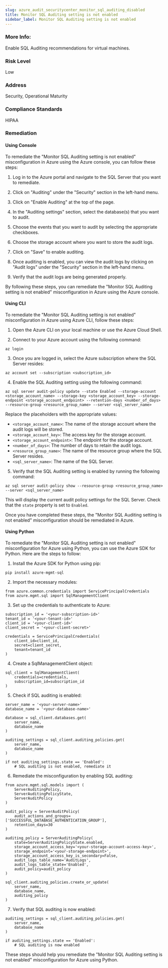 ```yaml
---
slug: azure_audit_securitycenter_monitor_sql_auditing_disabled
title: Monitor SQL Auditing setting is not enabled
sidebar_label: Monitor SQL Auditing setting is not enabled
---
```


### More Info:

Enable SQL Auditing recommendations for virtual machines.

### Risk Level

Low

### Address

Security, Operational Maturity

### Compliance Standards

HIPAA
### Remediation

#### Using Console

To remediate the "Monitor SQL Auditing setting is not enabled" misconfiguration in Azure using the Azure console, you can follow these steps:

1. Log in to the Azure portal and navigate to the SQL Server that you want to remediate.

2. Click on "Auditing" under the "Security" section in the left-hand menu.

3. Click on "Enable Auditing" at the top of the page.

4. In the "Auditing settings" section, select the database(s) that you want to audit.

5. Choose the events that you want to audit by selecting the appropriate checkboxes.

6. Choose the storage account where you want to store the audit logs.

7. Click on "Save" to enable auditing.

8. Once auditing is enabled, you can view the audit logs by clicking on "Audit logs" under the "Security" section in the left-hand menu.

9. Verify that the audit logs are being generated properly.

By following these steps, you can remediate the "Monitor SQL Auditing setting is not enabled" misconfiguration in Azure using the Azure console.

#### Using CLI

To remediate the "Monitor SQL Auditing setting is not enabled" misconfiguration in Azure using Azure CLI, follow these steps:

1. Open the Azure CLI on your local machine or use the Azure Cloud Shell.

2. Connect to your Azure account using the following command:
```
az login
```

3. Once you are logged in, select the Azure subscription where the SQL Server resides:
```
az account set --subscription <subscription_id>
```

4. Enable the SQL Auditing setting using the following command:
```
az sql server audit-policy update --state Enabled --storage-account <storage_account_name> --storage-key <storage_account_key> --storage-endpoint <storage_account_endpoint> --retention-days <number_of_days> --resource-group <resource_group_name> --server <sql_server_name>
```

Replace the placeholders with the appropriate values:
- `<storage_account_name>`: The name of the storage account where the audit logs will be stored.
- `<storage_account_key>`: The access key for the storage account.
- `<storage_account_endpoint>`: The endpoint for the storage account.
- `<number_of_days>`: The number of days to retain the audit logs.
- `<resource_group_name>`: The name of the resource group where the SQL Server resides.
- `<sql_server_name>`: The name of the SQL Server.

5. Verify that the SQL Auditing setting is enabled by running the following command:
```
az sql server audit-policy show --resource-group <resource_group_name> --server <sql_server_name>
```

This will display the current audit policy settings for the SQL Server. Check that the `state` property is set to `Enabled`.

Once you have completed these steps, the "Monitor SQL Auditing setting is not enabled" misconfiguration should be remediated in Azure.

#### Using Python

To remediate the "Monitor SQL Auditing setting is not enabled" misconfiguration for Azure using Python, you can use the Azure SDK for Python. Here are the steps to follow:

1. Install the Azure SDK for Python using pip:

```
pip install azure-mgmt-sql
```

2. Import the necessary modules:

```
from azure.common.credentials import ServicePrincipalCredentials
from azure.mgmt.sql import SqlManagementClient
```

3. Set up the credentials to authenticate to Azure:

```
subscription_id = '<your-subscription-id>'
tenant_id = '<your-tenant-id>'
client_id = '<your-client-id>'
client_secret = '<your-client-secret>'

credentials = ServicePrincipalCredentials(
    client_id=client_id,
    secret=client_secret,
    tenant=tenant_id
)
```

4. Create a SqlManagementClient object:

```
sql_client = SqlManagementClient(
    credentials=credentials,
    subscription_id=subscription_id
)
```

5. Check if SQL auditing is enabled:

```
server_name = '<your-server-name>'
database_name = '<your-database-name>'

database = sql_client.databases.get(
    server_name,
    database_name
)

auditing_settings = sql_client.auditing_policies.get(
    server_name,
    database_name
)

if not auditing_settings.state == 'Enabled':
    # SQL auditing is not enabled, remediate it
```

6. Remediate the misconfiguration by enabling SQL auditing:

```
from azure.mgmt.sql.models import (
    ServerAuditingPolicy,
    ServerAuditingPolicyState,
    ServerAuditPolicy
)

audit_policy = ServerAuditPolicy(
    audit_actions_and_groups=['SUCCESSFUL_DATABASE_AUTHENTICATION_GROUP'],
    retention_days=30
)

auditing_policy = ServerAuditingPolicy(
    state=ServerAuditingPolicyState.enabled,
    storage_account_access_key='<your-storage-account-access-key>',
    storage_endpoint='<your-storage-endpoint>',
    storage_account_access_key_is_secondary=False,
    audit_logs_table_name='AuditLogs',
    audit_logs_table_state='Enabled',
    audit_policy=audit_policy
)

sql_client.auditing_policies.create_or_update(
    server_name,
    database_name,
    auditing_policy
)
```

7. Verify that SQL auditing is now enabled:

```
auditing_settings = sql_client.auditing_policies.get(
    server_name,
    database_name
)

if auditing_settings.state == 'Enabled':
    # SQL auditing is now enabled
```

These steps should help you remediate the "Monitor SQL Auditing setting is not enabled" misconfiguration for Azure using Python.




